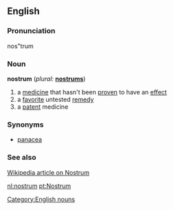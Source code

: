 ==English==

===Pronunciation===
nos"trum

===Noun===
'''nostrum'''  (''plural:'' '''[[nostrums]]''')
# a [[medicine]] that hasn't been [[proven]] to have an [[effect]]
# a [[favorite]] untested [[remedy]]
# a [[patent]] medicine

===Synonyms===
* [[panacea]]

===See also===
[http://en.wikipedia.org/wiki/Nostrum Wikipedia article on Nostrum]

[[Category:English nouns]]

[[nl:nostrum]]
[[pt:Nostrum]]